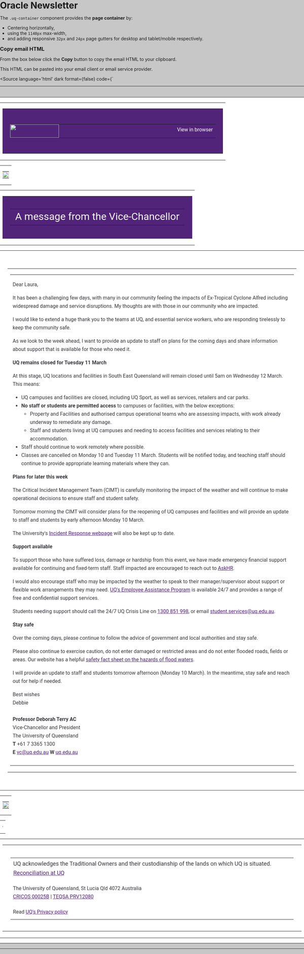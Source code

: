 
<Meta of={OracleStories} />

# Oracle Newsletter

The `.uq-container` component provides the **page container** by:

- Centering horizontally,
- using the `1140px` max-width,
- and adding responsive `32px` and `24px` page gutters for desktop and tablet/mobile respectively.

### Copy email HTML

From the box below click the **Copy** button to copy the email HTML to your clipboard.

This HTML can be pasted into your email client or email service provider.


<Source
  language='html'
  dark
  format={false}
  code={`
<!doctypehtml><html lang=en xml:lang=en xmlns=http://www.w3.org/1999/xhtml xmlns:o=urn:schemas-microsoft-com:office:office xmlns:rn=http://schemas.rightnow.com/crm/document xmlns:v=urn:schemas-microsoft-com:vml xmlns:w=urn:schemas-microsoft-com:office:word><link href=/euf/core/static/ma.css rel=stylesheet><meta content="noindex, nofollow"name=robots><meta content=no-referrer name=referrer><!--[if gte mso 9]><xml><o:officedocumentsettings><o:allowpng><o:pixelsperinch>96</o:pixelsperinch></o:officedocumentsettings></xml><![endif]--><meta content="text/html; charset=utf-8"http-equiv=Content-type><meta content="width=device-width,initial-scale=1,maximum-scale=1"name=viewport><meta content="IE=edge"http-equiv=X-UA-Compatible><meta content="date=no"name=format-detection><meta content="address=no"name=format-detection><meta content="telephone=no"name=format-detection><meta content="light dark"name=color-scheme><meta content="light dark"name=supported-color-schemes><title>The University of Queensland</title><!--[if gte mso 9]><style media=all>sup{font-size:100%!important}</style><![endif]--><link href=https://static.uq.net.au/v1/fonts/Roboto/roboto.css rel=stylesheet media=all><style>body{padding:0!important;margin:0 auto!important;display:block!important;min-width:100%!important;width:100%!important;background:#c7c7c7;-webkit-text-size-adjust:none}a{color:#51247a;text-decoration:underline}p{margin-left:0!important;margin-right:0!important}img{margin:0!important;-ms-interpolation-mode:bicubic}strong{font-weight:700!important}.main-table div{background:0 0!important}#MessageViewBody,#MessageWebViewDiv{width:100%!important}a.skip-main{left:-999px;position:absolute;top:auto;width:1px;height:1px;overflow:hidden;z-index:-999}a.skip-main:active,a.skip-main:focus{color:#fff;background-color:#fff;left:auto;top:auto;width:30%;height:auto;overflow:auto;margin:10px 35%;padding:5px;border-radius:15px;border:4px solid #ff0;text-align:center;font-size:12em;z-index:999}h1,h2,h3,h4,h5,h6{padding:0!important;margin:0!important;mso-line-height-rule:exactly;margin:0}.l-white a{color:#fff}:root{color-scheme:light dark;supported-color-schemes:light dark}@media (prefers-color-scheme:dark){.title{color:#fff!important}.text{color:#e8e8e8!important}a{color:#c29fdf!important}.c-white,.l-white a{color:#fff!important}.bg-purple{background-color:#51247a!important}.bg-grey-f7{background-color:#302c33!important}.bg-dgrey{background-color:#19151c!important}}[data-ogsc] .title{color:#fff!important}[data-ogsc] .text{color:#e8e8e8!important}[data-ogsc] a{color:#c29fdf!important}[data-ogsc] .c-white,[data-ogsc] .l-white a{color:#fff!important}[data-ogsc] .bg-purple{background-color:#51247a!important}[data-ogsc] .bg-grey-f7{background-color:#302c33!important}[data-ogsc] .bg-dgrey{background-color:#19151c!important}@media only screen and (max-device-width:480px),only screen and (max-width:480px){.body,body{background-color:#fffffe!important}.fluid-img img{width:100%!important;max-width:100%!important;height:auto!important;max-height:auto!important}.m-hide{display:none!important;width:0!important;height:0!important;font-size:0!important;line-height:0!important;min-height:0!important}.mw-100p{width:100%!important}}</style><body class="bg-grey-c7 body"style=padding:0!important;margin:0!important;display:block!important;min-width:100%!important;width:100%!important;background:#c7c7c7;-webkit-text-size-adjust:none;background-color:#c7c7c7><center><table cellpadding=0 cellspacing=0 width=100% border=0 class="bg-grey-c7 main-table"style=margin:0;padding:0;width:100%;height:100%;background-color:#c7c7c7 bgcolor=#C7C7C7><tr><td style=margin:0;padding:0;width:100%;height:100% align=center valign=top><table cellpadding=0 cellspacing=0 width=100% border=0 class=m-hide style=mso-hide:all><tr><td style=font-size:0;line-height:0><tr><td style=font-size:0;line-height:0>͏‌ ͏‌ ͏‌ ͏‌ ͏‌ ͏‌ ͏‌ ͏‌ ͏‌ ͏‌ ͏‌ ͏‌ ͏‌ ͏‌ ͏‌ ͏‌ ͏‌ ͏‌ ͏‌ ͏‌ ͏‌ ͏‌ ͏‌ ͏‌ ͏‌ ͏‌ ͏‌ ͏‌ ͏‌ ͏‌ ͏‌ ͏‌ ͏‌ ͏‌ ͏‌ ͏‌ ͏‌ ͏‌ ͏‌ ͏‌ ͏‌ ͏‌ ͏‌ ͏‌ ͏ ‌ ͏‌ ͏‌ ͏‌ ͏‌ ͏‌ ͏‌ ͏‌ ͏‌ ͏‌ ͏‌ ͏‌ ͏‌ ͏‌ ͏‌ ͏‌ ͏‌ ͏‌ ͏‌ ͏‌ ͏‌ ͏‌ ͏‌ ͏‌ ͏‌ ͏‌ ͏‌ ͏‌ ͏‌ ͏‌ ͏‌ ͏‌ ͏‌ ͏‌ ͏‌ ͏‌ ͏‌ ͏‌ ͏‌ ͏‌ ͏‌ ͏‌ ͏‌ ͏‌ ͏‌ ͏‌ ͏‌ ͏‌ ͏‌ ͏‌ ͏‌ ͏‌ ͏‌ ͏‌ ͏‌ ͏‌ ͏‌ ͏‌ ͏‌ ͏‌ ͏‌ ͏‌ ͏‌ ͏‌ ͏‌ ͏‌ ͏‌ ͏‌ ͏‌ ͏‌ ͏‌ ͏‌ ͏‌ ͏‌ ͏‌ ͏‌ ͏‌ ͏‌ ͏‌ ͏‌ ͏‌ ͏‌ ͏‌ ͏‌ ͏‌ ͏‌ ͏‌ ͏‌ ͏‌ ‌ ͏‌ ͏‌ ͏‌ ͏‌ ͏‌ ͏‌ ͏‌ ͏‌ ͏‌ ͏‌ ͏‌ ͏‌ ͏‌ ͏‌ ͏‌ ͏‌ ͏‌ ͏‌ ͏‌ ͏‌ ͏‌ ͏‌ ͏‌ ͏‌ ͏‌ ͏‌ ͏‌ ͏‌ ͏‌ ͏‌ ͏‌ ͏‌ ͏‌ ͏‌ ͏‌ ͏‌ ͏‌ ͏‌ ͏‌ ͏‌ ͏‌ ͏‌ <a href=#main style=display:none;font-size:0;line-height:0;max-height:0;max-width:0;opacity:0;overflow:hidden;visibility:hidden;mso-hide:all aria-hidden=true class=skip-main>Skip to main content</a></table><table cellpadding=0 cellspacing=0 width=640 border=0 class="bg-dgrey mw-100p"style=background-color:#fff><tr><td style=font-size:0;line-height:0><table cellpadding=0 cellspacing=0 width=100% style=min-width:100% role=presentation><tr><td><table cellpadding=0 cellspacing=0 width=100% border=0 class=bg-purple style=background-color:#51247a><tr><td style=padding-top:32px;padding-left:24px;padding-right:24px;padding-bottom:32px><table cellpadding=0 cellspacing=0 width=100% border=0><tr><td style=font-size:0;line-height:0;text-align:left class=img width=154><a href="https://support.staff.uq.edu.au/rd?1=AvML~wpEDv8S~xb~Gv8p~yJgLtUpgi77Mv9s~z7~Pv_l&2=85827"target=_blank><img alt="The University of Queensland logo"src=https://image.explore.uq.edu.au/lib/fe37117175640478711776/m/1/a04b5099-9772-4cff-92fd-af188038c008.png style=height:42px;width:154px;padding:0;text-align:center height=42 width=154></a><td style=font-family:Roboto,Arial,sans-serif;font-size:16px;line-height:20px;text-align:right;color:#fffffe;padding-bottom:10px;padding-left:20px class="text c-white l-white"width=466>View in browser</table></table></table><table cellpadding=0 cellspacing=0 width=100% style=min-width:100% role=presentation><tr><td><table cellpadding=0 cellspacing=0 width=100% border=0><tr><td style=font-size:0;line-height:0;text-align:center class=fluid-img><a href="https://support.staff.uq.edu.au/rd?1=AvML~wpEDv8S~xb~Gv8p~yJgLtUpgi77Mv9s~z7~Pv_l&2=85829"target=_blank><img alt="Hero image"src=https://image.explore.uq.edu.au/lib/fe37117175640478711776/m/1/5ca76fee-3763-4a4b-8e02-0f4226fa9d36.png style=height:auto;width:100%;padding:0;text-align:center></a></table></table><table cellpadding=0 cellspacing=0 width=100% style=min-width:100% role=presentation><tr><td><table cellpadding=0 cellspacing=0 width=100% border=0 class=bg-purple style=background-color:#51247a><tr><td style=padding-top:23px;padding-bottom:25px;padding-left:24px;padding-right:24px><table cellpadding=0 cellspacing=0 width=100% border=0 role=presentation><tr><td style=font-family:Roboto,Arial,sans-serif;font-size:32px;line-height:38px;text-align:left;color:#fff class="c-white l-white title">A message from the Vice-Chancellor</table></table></table><table cellpadding=0 cellspacing=0 width=100% style=background-color:transparent;min-width:100% role=presentation><tr><td style="padding:40px 24px"><table cellpadding=0 cellspacing=0 width=100% border=0><tr><td><table cellpadding=0 cellspacing=0 width=100% border=0 role=presentation><tr><td style=color:#3b383e;font-family:Roboto,Arial,sans-serif;font-size:16px;line-height:26px;padding-bottom:12px;text-align:left class=text><p>Dear Laura,<p>It has been a challenging few days, with many in our community feeling the impacts of Ex-Tropical Cyclone Alfred including widespread damage and service disruptions. My thoughts are with those in our community who are impacted.<p>I would like to extend a huge thank you to the teams at UQ, and essential service workers, who are responding tirelessly to keep the community safe.<p>As we look to the week ahead, I want to provide an update to staff on plans for the coming days and share information about support that is available for those who need it.<p><strong>UQ remains closed for Tuesday 11 March</strong><p>At this stage, UQ locations and facilities in South East Queensland will remain closed until 5am on Wednesday 12 March. This means:<ul><li>UQ campuses and facilities are closed, including UQ Sport, as well as services, retailers and car parks.<li><strong>No staff or students are permitted access</strong> to campuses or facilities, with the below exceptions:<ul><li>Property and Facilities and authorised campus operational teams who are assessing impacts, with work already underway to remediate any damage.<li>Staff and students living at UQ campuses and needing to access facilities and services relating to their accommodation.</ul><li>Staff should continue to work remotely where possible.<li>Classes are cancelled on Monday 10 and Tuesday 11 March. Students will be notified today, and teaching staff should continue to provide appropriate learning materials where they can.</ul><p><strong>Plans for later this week</strong><p>The Critical Incident Management Team (CIMT) is carefully monitoring the impact of the weather and will continue to make operational decisions to ensure staff and student safety.<p>Tomorrow morning the CIMT will consider plans for the reopening of UQ campuses and facilities and will provide an update to staff and students by early afternoon Monday 10 March.<p>The University's <a href="https://support.staff.uq.edu.au/rd?1=AvML~wpEDv8S~xb~Gv8p~yJgLtUpgi77Mv9s~z7~Pv_l&2=84406">Incident Response webpage</a> will also be kept up to date.<p><strong>Support available</strong><p>To support those who have suffered loss, damage or hardship from this event, we have made emergency financial support available for continuing and fixed-term staff. Staff impacted are encouraged to reach out to <a href="https://support.staff.uq.edu.au/rd?1=AvML~wpEDv8S~xb~Gv8p~yJgLtUpgi77Mv9s~z7~Pv_l&2=84407">AskHR</a>.<p>I would also encourage staff who may be impacted by the weather to speak to their manager/supervisor about support or flexible work arrangements they may need. <a href="https://support.staff.uq.edu.au/rd?1=AvML~wpEDv8S~xb~Gv8p~yJgLtUpgi77Mv9s~z7~Pv_l&2=84408">UQ's Employee Assistance Program</a> is available 24/7 and provides a range of free and confidential support services.<p>Students needing support should call the 24/7 UQ Crisis Line on <a href="tel:1300 851 998">1300 851 998</a>, or email <a href=mailto:student.services@uq.edu.au>student.services@uq.edu.au</a>.<p><strong>Stay safe</strong><p>Over the coming days, please continue to follow the advice of government and local authorities and stay safe.<p>Please also continue to exercise caution, do not enter damaged or restricted areas and do not enter flooded roads, fields or areas. Our website has a helpful <a href="https://support.staff.uq.edu.au/rd?1=AvML~wpEDv8S~xb~Gv8p~yJgLtUpgi77Mv9s~z7~Pv_l&2=84410">safety fact sheet on the hazards of flood waters</a>.<p>I will provide an update to staff and students tomorrow afternoon (Monday 10 March). In the meantime, stay safe and reach out for help if needed.<p>Best wishes<br>Debbie<br><br><strong>Professor Deborah Terry AC</strong><br>Vice-Chancellor and President<br>The University of Queensland<br><strong>T</strong> +61 7 3365 1300<br><strong>E</strong> <a href=mailto:vc@uq.edu.au>vc@uq.edu.au</a> <strong>W</strong> <a href="https://support.staff.uq.edu.au/rd?1=AvML~wpEDv8S~xb~Gv8p~yJgLtUpgi77Mv9s~z7~Pv_l&2=80065">uq.edu.au</a></table></table></table><table cellpadding=0 cellspacing=0 width=100% style=min-width:100% role=presentation><tr><td><table cellpadding=0 cellspacing=0 width=100% border=0><tr><td style=font-size:0;line-height:0;text-align:center class=fluid-img><img alt="Gradient banner"src=https://image.explore.uq.edu.au/lib/fe37117175640478711776/m/1/ce0d7315-40fb-47d8-8468-879b871cfcaa.png style=height:auto;width:100%;padding:0;text-align:center></table></table><table cellpadding=0 cellspacing=0 width=100% style=min-width:100% role=presentation><tr><td><table cellpadding=0 cellspacing=0 width=100% border=0><tr><td style=font-size:1px;line-height:24px width=100%></table></table><table cellpadding=0 cellspacing=0 width=100% style=min-width:100% role=presentation><tr><td><table cellpadding=0 cellspacing=0 width=100% border=0 class=bg-dgrey style=background-color:#fff><tr><td style=padding-top:24px;padding-bottom:20px;padding-left:25px;padding-right:25px><table cellpadding=0 cellspacing=0 width=100% border=0 role=presentation><tr><td style=color:#3b383e;font-family:Roboto,Arial,sans-serif;font-size:18px;line-height:29px;text-align:left;padding-bottom:20px class=text>UQ acknowledges the Traditional Owners and their custodianship of the lands on which UQ is situated. <a href="https://support.staff.uq.edu.au/rd?1=AvML~wpEDv8S~xb~Gv8p~yJgLtUpgi77Mv9s~z7~Pv_l&2=85830"style=color:#51247a;text-decoration:underline;font-weight:400 target=_blank>Reconciliation at UQ</a><tr><td style=color:#3b383e;font-family:Roboto,Arial,sans-serif;font-size:16px;line-height:26px;text-align:left;padding-bottom:20px class=text>The University of Queensland, St Lucia Qld 4072 Australia<br><a href="https://support.staff.uq.edu.au/rd?1=AvML~wpEDv8S~xb~Gv8p~yJgLtUpgi77Mv9s~z7~Pv_l&2=85831"style=color:#51247a;text-decoration:underline;font-weight:400 target=_blank>CRICOS 00025B</a> | <a href="https://support.staff.uq.edu.au/rd?1=AvML~wpEDv8S~xb~Gv8p~yJgLtUpgi77Mv9s~z7~Pv_l&2=85832"style=color:#51247a;text-decoration:underline;font-weight:400 target=_blank>TEQSA PRV12080</a><tr><td style=color:#3b383e;font-family:Roboto,Arial,sans-serif;font-size:16px;line-height:26px;text-align:left;padding-bottom:10px class=text>Read <a href="https://support.staff.uq.edu.au/rd?1=AvML~wpEDv8S~xb~Gv8p~yJgLtUpgi77Mv9s~z7~Pv_l&2=85893"style=color:#51247a;text-decoration:underline;font-weight:400>UQ's Privacy policy</a></table></table></table></table></table></center>
  `}
/>


### Examples

@todo
